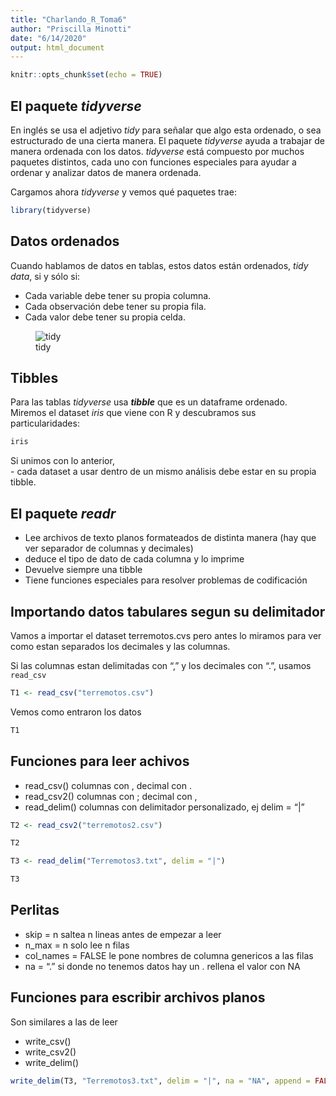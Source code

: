 ```yaml
---
title: "Charlando_R_Toma6"
author: "Priscilla Minotti"
date: "6/14/2020"
output: html_document
---
```


```r
knitr::opts_chunk$set(echo = TRUE)

```

## El paquete **_tidyverse_**

En inglés se usa el adjetivo _tidy_  para señalar que algo esta ordenado, o sea estructurado de una cierta manera.
El paquete _tidyverse_ ayuda a trabajar de manera ordenada con los datos. 
 _tidyverse_ está compuesto por muchos paquetes distintos, cada uno con funciones especiales para ayudar a ordenar y analizar datos de manera ordenada. 

Cargamos ahora _tidyverse_ y vemos qué paquetes trae:

```r
library(tidyverse)
```

## Datos ordenados

Cuando hablamos de datos en tablas, estos datos están ordenados, _tidy data_, si y sólo si:

- Cada variable debe tener su propia columna.
- Cada observación debe tener su propia fila.
- Cada valor debe tener su propia celda.

![tidy](./tidy-1.svg)


## Tibbles

Para las tablas _tidyverse_ usa **_tibble_** que es un dataframe ordenado.
Miremos el dataset _iris_ que viene con R y descubramos sus particularidades:

```r
iris
```

Si unimos con lo anterior,  
- cada dataset a usar dentro de un mismo análisis debe estar en su propia tibble.

## El paquete _readr_

- Lee archivos de texto planos formateados de distinta manera (hay que ver separador de columnas y decimales)
- deduce el tipo de dato de cada columna y lo imprime
- Devuelve siempre una tibble
- Tiene funciones especiales para resolver problemas de codificación

##  Importando datos tabulares segun su delimitador

Vamos a importar el dataset  terremotos.cvs pero antes lo miramos para ver como estan separados los decimales y las columnas.

Si las columnas estan delimitadas con ","  y los decimales con  ".",  usamos `read_csv`

```r
T1 <- read_csv("terremotos.csv")
```
Vemos como entraron los datos
```r
T1
```

## Funciones para leer achivos
- read_csv()      columnas con , decimal con .
- read_csv2()     columnas con ; decimal con ,
- read_delim()    columnas con delimitador personalizado, ej delim = "|"

```r
T2 <- read_csv2("terremotos2.csv")
```

```r
T2
```

```r
T3 <- read_delim("Terremotos3.txt", delim = "|")
```
```r
T3
```
## Perlitas

- skip = n           saltea n lineas antes de empezar a leer
- n_max = n          solo lee n filas
- col_names = FALSE  le pone nombres de columna genericos a las filas
- na = "."           si donde no tenemos datos hay un . rellena el valor con NA

## Funciones para escribir archivos planos

Son similares a las de leer 

- write_csv()
- write_csv2()
- write_delim()

```r
write_delim(T3, "Terremotos3.txt", delim = "|", na = "NA", append = FALSE)
```





